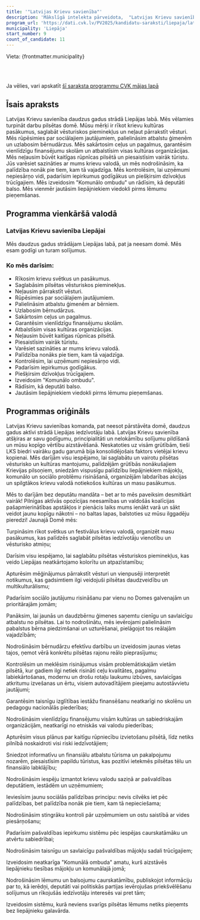 ```yaml
---
title: '"Latvijas Krievu savienība"'
description: 'Mākslīgā intelekta pārveidota,  "Latvijas Krievu savienība" - Liepāja programma vienkāršā valodā'
program_url: 'https://dati.cvk.lv/PV2025/kandidatu-saraksti/liepaja/latvijas-krievu-savieniba'
municipality: 'Liepāja'
start_number: 9
count_of_candidate: 11
---
```



Vieta: {frontmatter.municipality}<br/>

<Badge text="Krievu kultūras saglabāšana" variant="note" size="small" /> <Badge text="Sociālā atbalsta palielināšana" variant="note" size="small" /> <Badge text="Vēstures saglabāšana" variant="note" size="small" /> <Badge text="Komunālo jautājumu risināšana" variant="note" size="small" /> <Badge text="Pašvaldības caurskatāmība" variant="note" size="small" />

<br/><br/> 

<Card title='Šis ir mākslīga intelekta ģenerēts apraksts' icon='starlight'>
    Ja vēlies, vari apskatīt <a href={frontmatter.program_url} target='_blank'>šī saraksta programmu CVK mājas lapā</a>
    </Card>

## Īsais apraksts

Latvijas Krievu savienība daudzus gadus strādā Liepājas labā. Mēs vēlamies turpināt darbu pilsētas domē. Mūsu mērķi ir rīkot krievu kultūras pasākumus, saglabāt vēsturiskos pieminekļus un neļaut pārrakstīt vēsturi. Mēs rūpēsimies par sociālajiem jautājumiem, palielināsim atbalstu ģimenēm un uzlabosim bērnudārzus. Mēs sakārtosim ceļus un pagalmus, garantēsim vienlīdzīgu finansējumu skolām un atbalstīsim visas kultūras organizācijas. Mēs neļausim būvēt kaitīgas rūpnīcas pilsētā un piesaistīsim vairāk tūristu. Jūs varēsiet sazināties ar mums krievu valodā, un mēs nodrošināsim, ka palīdzība nonāk pie tiem, kam tā vajadzīga. Mēs kontrolēsim, lai uzņēmumi nepiesārņo vidi, padarīsim iepirkumus godīgākus un piešķirsim dzīvokļus trūcīgajiem. Mēs izveidosim "Komunālo ombudu" un rādīsim, kā deputāti balso. Mēs vienmēr jautāsim liepājniekiem viedokli pirms lēmumu pieņemšanas.

## Programma vienkāršā valodā

### Latvijas Krievu savienība Liepājai

Mēs daudzus gadus strādājam Liepājas labā, pat ja neesam domē. Mēs esam godīgi un turam solījumus.

### Ko mēs darīsim:

*   Rīkosim krievu svētkus un pasākumus.
*   Saglabāsim pilsētas vēsturiskos pieminekļus.
*   Neļausim pārrakstīt vēsturi.
*   Rūpēsimies par sociālajiem jautājumiem.
*   Palielināsim atbalstu ģimenēm ar bērniem.
*   Uzlabosim bērnudārzus.
*   Sakārtosim ceļus un pagalmus.
*   Garantēsim vienlīdzīgu finansējumu skolām.
*   Atbalstīsim visas kultūras organizācijas.
*   Neļausim būvēt kaitīgas rūpnīcas pilsētā.
*   Piesaistīsim vairāk tūristu.
*   Varēsiet sazināties ar mums krievu valodā.
*   Palīdzība nonāks pie tiem, kam tā vajadzīga.
*   Kontrolēsim, lai uzņēmumi nepiesārņo vidi.
*   Padarīsim iepirkumus godīgākus.
*   Piešķirsim dzīvokļus trūcīgajiem.
*   Izveidosim "Komunālo ombudu".
*   Rādīsim, kā deputāti balso.
*   Jautāsim liepājniekiem viedokli pirms lēmumu pieņemšanas.

## Programmas oriģināls

Latvijas Krievu savienības komanda, pat neesot pārstāvēta domē, daudzus gadus aktīvi strādā Liepājas iedzīvotāju labā. Latvijas Krievu savienība atšķiras ar savu godīgumu, principialitāti un nelokāmību solījumu pildīšanā un mūsu kopīgo vērtību aizstāvēšanā. Neskatoties uz visām grūtībām, tieši LKS biedri vairāku gadu garumā bija konsolidējošais faktors vietējai krievu kopienai. Mēs darījām visu iespējamo, lai saglabātu un vairotu pilsētas vēsturisko un kultūras mantojumu, palīdzējām grūtībās nonākušajiem Krievijas pilsoņiem, sniedzām vispusīgu palīdzību liepājniekiem mājokļu, komunālo un sociālo problēmu risināšanā, organizējām labdarības akcijas un spilgtākos krievu valodā notiekošos kultūras un masu pasākumus.

Mēs to darījām bez deputātu mandāta – bet ar to mēs paveiksim desmitkārt vairāk! Pilnīgas aktīvās opozīcijas neesamības un valdošās koalīcijas pašapmierinātības apstākļos ir pienācis laiks mums ienākt varā un sākt veidot jaunu kopīgu nākotni – no baltas lapas, balstoties uz mūsu ilggadēju pieredzi!
Jaunajā Domē mēs:

Turpināsim rīkot svētkus un festivālus krievu valodā, organizēt masu pasākumus, kas palīdzēs saglabāt pilsētas iedzīvotāju vienotību un vēsturisko atmiņu;

Darīsim visu iespējamo, lai saglabātu pilsētas vēsturiskos pieminekļus, kas veido Liepājas neatkārtojamo kolorītu un atpazīstamību;

Apturēsim mēģinājumus pārrakstīt vēsturi un vienpusēji interpretēt notikumus, kas gadsimtiem ilgi veidojuši pilsētas daudzveidību un multikulturālismu;

Padarīsim sociālo jautājumu risināšanu par vienu no Domes galvenajām un prioritārajām jomām;

Panāksim, lai jaunās un daudzbērnu ģimenes saņemtu cienīgu un savlaicīgu atbalstu no pilsētas. Lai to nodrošinātu, mēs ievērojami palielināsim pabalstus bērna piedzimšanai un uzturēšanai, pielāgojot tos reālajām vajadzībām;

Nodrošināsim bērnudārzu efektīvu darbību un izveidosim jaunas vietas tajos, ņemot vērā konkrētu pilsētas rajonu reālo pieprasījumu;

Kontrolēsim un meklēsim risinājumus visām problemātiskajām vietām pilsētā, kur gadiem ilgi netiek risināti ceļu kvalitātes, pagalmu labiekārtošanas, modernu un drošu rotaļu laukumu izbūves, savlaicīgas atkritumu izvešanas un ērtu, visiem autovadītājiem pieejamu autostāvvietu jautājumi;

Garantēsim taisnīgu izglītības iestāžu finansēšanu neatkarīgi no skolēnu un pedagogu nacionālās piederības;

Nodrošināsim vienlīdzīgu finansējumu visām kultūras un sabiedriskajām organizācijām, neatkarīgi no etniskās vai valodu piederības;

Apturēsim visus plānus par kaitīgu rūpniecību izvietošanu pilsētā, līdz netiks pilnībā noskaidroti visi riski iedzīvotājiem;

Sniedzot informatīvu un finansiālu atbalstu tūrisma un pakalpojumu nozarēm, piesaistīsim papildu tūristus, kas pozitīvi ietekmēs pilsētas tēlu un finansiālo labklājību;

Nodrošināsim iespēju izmantot krievu valodu saziņā ar pašvaldības deputātiem, iestādēm un uzņēmumiem;

Ieviesīsim jaunu sociālās palīdzības principu: nevis cilvēks iet pēc palīdzības, bet palīdzība nonāk pie tiem, kam tā nepieciešama;

Nodrošināsim stingrāku kontroli pār uzņēmumiem un ostu saistībā ar vides piesārņošanu;

Padarīsim pašvaldības iepirkumu sistēmu pēc iespējas caurskatāmāku un atvērtu sabiedrībai;

Nodrošināsim taisnīgu un savlaicīgu pašvaldības mājokļu sadali trūcīgajiem;

Izveidosim neatkarīga "Komunālā ombuda" amatu, kurš aizstāvēs liepājnieku tiesības mājokļu un komunālajā jomā;

Nodrošināsim lēmumu un balsojumu caurskatāmību, publiskojot informāciju par to, kā ierēdņi, deputāti vai politiskās partijas ievērojušas priekšvēlēšanu solījumus un rīkojušās iedzīvotāju interesēs vai pret tām;

Izveidosim sistēmu, kurā neviens svarīgs pilsētas lēmums netiks pieņemts bez liepājnieku galavārda.

